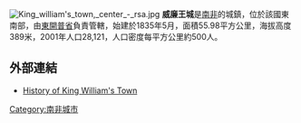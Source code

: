 {{NoteTA
|G1=Unit
}}
[[Image:King_william's_town,_center_-_rsa.jpg|right]]
'''威廉王城'''是[[南非|南非]]的城鎮，位於該國東南部，由[[東開普省|東開普省]]負責管轄，始建於1835年5月，面積55.98平方公里，海拔高度389米，2001年人口28,121，人口密度每平方公里約500人。

==外部連結==
* [https://web.archive.org/web/20060813214352/http://www.buffalocity.gov.za/visitors/history_kwt.stm History of King William's Town]

{{SouthAfrica-geo-stub}}
[[Category:南非城市|Category:南非城市]]